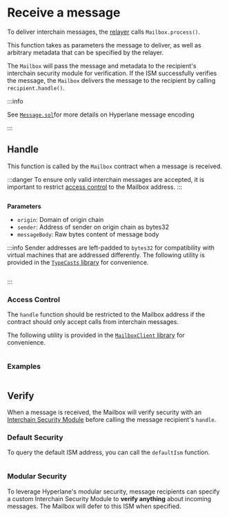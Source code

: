 


# Receive a message

To deliver interchain messages, the [relayer](/docs/operate/relayer/run-relayer.mdx) calls `Mailbox.process()`.

This function takes as parameters the message to deliver, as well as arbitrary metadata that can be specified by the relayer.

The `Mailbox` will pass the message and metadata to the recipient's interchain security module for verification. If the ISM successfully verifies the message, the `Mailbox` delivers the message to the recipient by calling `recipient.handle()`.

<SimpleMessagingDiagram />

:::info

See [`Message.sol`](https://github.com/hyperlane-xyz/hyperlane-monorepo/blob/main/solidity/contracts/libs/Message.sol)for more details on Hyperlane message encoding

:::

## Handle

This function is called by the `Mailbox` contract when a message is received.

:::danger
To ensure only valid interchain messages are accepted, it is important to restrict [access control](#access-control) to the Mailbox address.
:::

<Tabs groupId="lang">
<TabItem value="sol" label="Solidity">

```solidity file=<rootDir>/node_modules/@hyperlane-xyz/core/contracts/interfaces/IMessageRecipient.sol#L5-L9

```

**Parameters**

- `origin`: Domain of origin chain
- `sender`: Address of sender on origin chain as bytes32
- `messageBody`: Raw bytes content of message body

:::info
Sender addresses are left-padded to `bytes32` for compatibility with virtual machines that are addressed differently. The following utility is provided in the [`TypeCasts` library](../libraries/typecasts.mdx) for convenience.

```solidity file=<rootDir>/node_modules/@hyperlane-xyz/core/contracts/libs/TypeCasts.sol#L10-L13

```

:::

</TabItem>

</Tabs>

### Access Control

The `handle` function should be restricted to the Mailbox address if the contract should only accept calls from interchain messages.

The following utility is provided in the [`MailboxClient` library](../libraries/mailboxclient.mdx) for convenience.

<Tabs groupId="lang">
<TabItem value="sol" label="Solidity">

```solidity file=<rootDir>/node_modules/@hyperlane-xyz/core/contracts/client/MailboxClient.sol#L45-L51

```

</TabItem>

</Tabs>

### Examples

<Tabs groupId="lang">
<TabItem value="sol" label="Solidity">

```solidity file=<rootDir>/node_modules/@hyperlane-xyz/core/contracts/test/TestRecipient.sol#L30-L38

```

</TabItem>

</Tabs>

## Verify

When a message is received, the Mailbox will verify security with an [Interchain Security Module](../ISM/specify-your-ISM.mdx) before calling the message recipient's `handle`.

### Default Security

To query the default ISM address, you can call the `defaultIsm` function.

<Tabs groupId="lang">
<TabItem value="sol" label="Solidity">

```solidity file=<rootDir>/node_modules/@hyperlane-xyz/core/contracts/interfaces/IMailbox.sol#L53

```

</TabItem>
</Tabs>

### Modular Security

To leverage Hyperlane's modular security, message recipients can specify a custom Interchain Security Module to **verify anything** about incoming messages. The Mailbox will defer to this ISM when specified.

<MessagingIsmDiagram />
